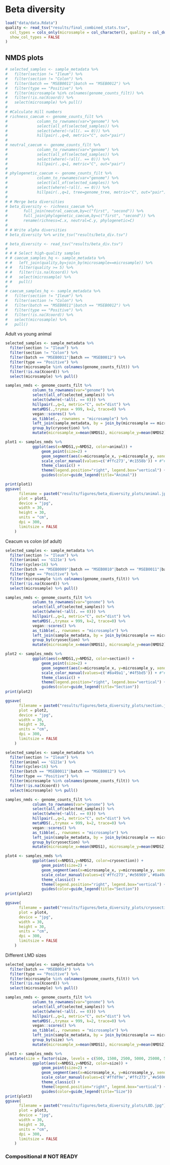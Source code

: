 # Beta diversity

```r
load("data/data.Rdata")
quality <- read_tsv("results/final_combined_stats.tsv",
  col_types = cols_only(microsample = col_character(), quality = col_double()),
  show_col_types = FALSE
)
```

## NMDS plots

```r
# selected_samples <- sample_metadata %>%
#   filter(section != "Ileum") %>%
#   filter(section != "Colon") %>%
#   filter(batch == "MSEB0011"|batch == "MSEB0012") %>%
#   filter(type == "Positive") %>%
#   filter(microsample %in% colnames(genome_counts_filt)) %>%
#   filter(!is.na(Xcoord)) %>% 
#   select(microsample) %>% pull()
# 
# #Calculate Hill numbers
# richness_caecum <- genome_counts_filt %>%
#             column_to_rownames(var="genome") %>%
#             select(all_of(selected_samples)) %>%
#             select(where(~!all(. == 0))) %>%
#             hillpair(.,q=0, metric="C", out="pair")
# 
# neutral_caecum <- genome_counts_filt %>%
#             column_to_rownames(var="genome") %>%
#             select(all_of(selected_samples)) %>%
#             select(where(~!all(. == 0))) %>%
#             hillpair(.,q=1, metric="C", out="pair")
# 
# phylogenetic_caecum <- genome_counts_filt %>%
#             column_to_rownames(var="genome") %>%
#             select(all_of(selected_samples)) %>%
#             select(where(~!all(. == 0))) %>%
#             hillpair(.,q=1, tree=genome_tree, metric="C", out="pair")
# 
# # Merge beta diversities
# beta_diversity <- richness_caecum %>%
#       full_join(neutral_caecum,by=c("first", "second")) %>%
#       full_join(phylogenetic_caecum,by=c("first", "second")) %>%
#       rename(richness=C.x, neutral=C.y, phylogenetic=C)
# 
# # Write alpha diversities
# beta_diversity %>% write_tsv("results/beta_div.tsv")
```

```r
# beta_diversity <- read_tsv("results/beta_div.tsv")
# 
# # # Select high-quality samples
# # caecum_samples_hq <- sample_metadata %>%
# #   left_join(quality,by=join_by(microsample==microsample)) %>%
# #   filter(quality >= 5) %>%
# #   filter(!is.na(Xcoord)) %>%
# #   select(microsample) %>%
# #   pull()
# 
# caecum_samples_hq <- sample_metadata %>%
#   filter(section != "Ileum") %>%
#   filter(section != "Colon") %>%
#   filter(batch == "MSEB0011"|batch == "MSEB0012") %>%
#   filter(type == "Positive") %>%
#   filter(!is.na(Xcoord)) %>% 
#   select(microsample) %>% 
#   pull()
```

Adult vs young animal
```r
selected_samples <- sample_metadata %>%
  filter(section != "Ileum") %>%
  filter(section != "Colon") %>%
  filter(batch == "MSEB0011"|batch == "MSEB0012") %>%
  filter(type == "Positive") %>%
  filter(microsample %in% colnames(genome_counts_filt)) %>%
  filter(!is.na(Xcoord)) %>% 
  select(microsample) %>% pull()

samples_nmds <- genome_counts_filt %>%
            column_to_rownames(var="genome") %>%
            select(all_of(selected_samples)) %>%
            select(where(~!all(. == 0))) %>%
            hillpair(.,q=1, metric="C", out="dist") %>%
            metaMDS(.,trymax = 999, k=2, trace=0) %>%
            vegan::scores() %>%
            as_tibble(., rownames = "microsample") %>%
            left_join(sample_metadata, by = join_by(microsample == microsample)) %>%
            group_by(cryosection) %>%
            mutate(microsample_x=mean(NMDS1), microsample_y=mean(NMDS2))

plot1 <- samples_nmds %>%
            ggplot(aes(x=NMDS1,y=NMDS2, color=animal)) +
                geom_point(size=2) +
                geom_segment(aes(x=microsample_x, y=microsample_y, xend=NMDS1, yend=NMDS2), alpha=0.2) +
                scale_color_manual(values=c('#ffc273','#c1558b')) + #"#a3d1cf","#d1a3cf",
                theme_classic() +
                theme(legend.position="right", legend.box="vertical") +
                guides(color=guide_legend(title="Animal"))

print(plot1)
ggsave(
      filename = paste0("results/figures/beta_diversity_plots/animal.jpg"),
      plot = plot1,
      device = "jpg",
      width = 30,
      height = 30,
      units = "cm",
      dpi = 300,
      limitsize = FALSE
    )
```
Ceacum vs colon (of adult)

```r
selected_samples <- sample_metadata %>%
  filter(section != "Ileum") %>%
  filter(animal == 'G121e') %>%
  filter(cycles<16) %>%
  filter(batch == "MSEB0009"|batch == "MSEB0010"|batch == "MSEB0011"|batch == "MSEB0012") %>%
  filter(type == "Positive") %>%
  filter(microsample %in% colnames(genome_counts_filt)) %>%
  filter(!is.na(Xcoord)) %>% 
  select(microsample) %>% pull()

samples_nmds <- genome_counts_filt %>%
            column_to_rownames(var="genome") %>%
            select(all_of(selected_samples)) %>%
            select(where(~!all(. == 0))) %>%
            hillpair(.,q=1, metric="C", out="dist") %>%
            metaMDS(.,trymax = 999, k=2, trace=0) %>%
            vegan::scores() %>%
            as_tibble(., rownames = "microsample") %>%
            left_join(sample_metadata, by = join_by(microsample == microsample)) %>%
            group_by(cryosection) %>%
            mutate(microsample_x=mean(NMDS1), microsample_y=mean(NMDS2))

plot2 <- samples_nmds %>%
            ggplot(aes(x=NMDS1,y=NMDS2, color=section)) +
                geom_point(size=2) +
                geom_segment(aes(x=microsample_x, y=microsample_y, xend=NMDS1, yend=NMDS2), alpha=0.2) +
                scale_color_manual(values=c('#8a49a1','#4f5bd5')) + #"#a3d1cf","#d1a3cf",
                theme_classic() +
                theme(legend.position="right", legend.box="vertical") +
                guides(color=guide_legend(title="Section"))
print(plot2)

ggsave(
      filename = paste0("results/figures/beta_diversity_plots/section.jpg"),
      plot = plot2,
      device = "jpg",
      width = 30,
      height = 30,
      units = "cm",
      dpi = 300,
      limitsize = FALSE
    )
```
```r
selected_samples <- sample_metadata %>%
  filter(section != "Ileum") %>%
  filter(animal == 'G121e') %>%
  filter(cycles<16) %>%
  filter(batch == "MSEB0011"|batch == "MSEB0012") %>%
  filter(type == "Positive") %>%
  filter(microsample %in% colnames(genome_counts_filt)) %>%
  filter(!is.na(Xcoord)) %>% 
  select(microsample) %>% pull()

samples_nmds <- genome_counts_filt %>%
            column_to_rownames(var="genome") %>%
            select(all_of(selected_samples)) %>%
            select(where(~!all(. == 0))) %>%
            hillpair(.,q=1, metric="C", out="dist") %>%
            metaMDS(.,trymax = 999, k=2, trace=0) %>%
            vegan::scores() %>%
            as_tibble(., rownames = "microsample") %>%
            left_join(sample_metadata, by = join_by(microsample == microsample)) %>%
            group_by(cryosection) %>%
            mutate(microsample_x=mean(NMDS1), microsample_y=mean(NMDS2))

plot4 <- samples_nmds %>%
            ggplot(aes(x=NMDS1,y=NMDS2, color=cryosection)) +
                geom_point(size=2) +
                geom_segment(aes(x=microsample_x, y=microsample_y, xend=NMDS1, yend=NMDS2), alpha=0.2) +
                scale_color_manual(values=c('#ffc273','#e56969','#8a49a1','#4f5bd5')) + #"#a3d1cf","#d1a3cf",
                theme_classic() +
                theme(legend.position="right", legend.box="vertical") +
                guides(color=guide_legend(title="Section"))
print(plot2)

ggsave(
      filename = paste0("results/figures/beta_diversity_plots/cryosection.jpg"),
      plot = plot4,
      device = "jpg",
      width = 30,
      height = 30,
      units = "cm",
      dpi = 300,
      limitsize = FALSE
    )
```

Different LMD sizes
```r
selected_samples <- sample_metadata %>%
  filter(batch == "MSEB0014") %>%
  filter(type == "Positive") %>%
  filter(microsample %in% colnames(genome_counts_filt)) %>%
  filter(!is.na(Xcoord)) %>% 
  select(microsample) %>% pull()

samples_nmds <- genome_counts_filt %>%
            column_to_rownames(var="genome") %>%
            select(all_of(selected_samples)) %>%
            select(where(~!all(. == 0))) %>%
            hillpair(.,q=1, metric="C", out="dist") %>%
            metaMDS(.,trymax = 999, k=2, trace=0) %>%
            vegan::scores() %>%
            as_tibble(., rownames = "microsample") %>%
            left_join(sample_metadata, by = join_by(microsample == microsample)) %>%
            group_by(size) %>%
            mutate(microsample_x=mean(NMDS1), microsample_y=mean(NMDS2))

plot3 <- samples_nmds %>%
  mutate(size = factor(size, levels = c(500, 1500, 2500, 5000, 25000, 50000)))%>%
            ggplot(aes(x=NMDS1,y=NMDS2, color=size)) +
                geom_point(size=2) +
                geom_segment(aes(x=microsample_x, y=microsample_y, xend=NMDS1, yend=NMDS2), alpha=0.2) +
                scale_color_manual(values=c('#ffdf9e','#ffc273','#e56969','#c1558b','#8a49a1','#4f5bd5')) + #"#a3d1cf","#d1a3cf",
                theme_classic() +
                theme(legend.position="right", legend.box="vertical") +
                guides(color=guide_legend(title="Size"))
print(plot3)
ggsave(
      filename = paste0("results/figures/beta_diversity_plots/LOD.jpg"),
      plot = plot3,
      device = "jpg",
      width = 30,
      height = 30,
      units = "cm",
      dpi = 300,
      limitsize = FALSE
    )
```


### Compositional # NOT READY

<!-- ```{r beta_diversities_caecum_plot, fig.height=8, fig.width=10, fig.fullwidth=TRUE, eval=FALSE}     -->
<!-- selected_samples <- sample_metadata %>% -->
<!--   filter(section != "Ileum") %>% -->
<!--   filter(section != "Colon") %>% -->
<!--   filter(batch == "MSEB0011"|batch == "MSEB0012") %>% -->
<!--   filter(type == "Positive") %>% -->
<!--   filter(microsample %in% colnames(genome_counts_filt)) %>% -->
<!--   filter(!is.na(Xcoord)) %>%  -->
<!--   select(microsample) %>%  -->
<!--   pull() -->

<!-- selected_samples_counts <- genome_counts %>% -->
<!--   column_to_rownames(var="genome") %>% -->
<!--   select(all_of(selected_samples)) %>% -->
<!--   filter(rowSums(. != 0) > 0) # filter out genomes that are zero for all samples -->

<!-- dim(selected_samples_counts) -->

<!-- # Count the number of zeros in each column -->
<!-- zero_count_per_column <- colSums(selected_samples_counts == 0) -->
<!-- print(zero_count_per_column) -->
<!-- ``` -->

<!-- ```{r beta_diversities_caecum_plot, fig.height=8, fig.width=10, fig.fullwidth=TRUE, eval=FALSE}  -->

<!-- # bayesian zero replacement  -->
<!-- # https://cran.r-project.org/web//packages/zCompositions/zCompositions.pdf -->
<!-- zeros_replaced <- cmultRepl(t(selected_samples_counts), # transpose original df -->
<!--                             label = 0, -->
<!--                             method = "GBM",  -->
<!--                             output = "p-counts", -->
<!--                             threshold = 0.5,  -->
<!--                             adjust = TRUE, t = NULL, s = NULL, -->
<!--                             z.warning = 0.8, z.delete = TRUE,  -->
<!--                             suppress.print = FALSE) -->

<!-- zeros_replaced -->
<!-- print(rowSums(zeros_replaced == 0)) -->


<!-- # https://cran.r-project.org/web//packages/compositions/compositions.pdf -->
<!-- clr_transformed <- clr(zeros_replaced)  -->
<!-- clr_transformed -->

<!-- # Count the number of zeros in each column -->
<!-- print(rowSums(zeros_replaced == 0)) -->


<!-- # make new df to store median and variance of clr values of each taxon across selected samples  -->
<!-- # Calculate medians for each column -->
<!-- medians <- apply(zeros_replaced, 2, median) -->

<!-- # Calculate variances for each column -->
<!-- variances <- apply(zeros_replaced, 2, var) -->

<!-- # Combine the medians and variances into a new dataframe -->
<!-- clr_variance_median <- data.frame(median = medians, variance = variances) -->

<!-- # Set the row names to the column names of the original dataframe -->
<!-- rownames(clr_variance_median) <- colnames(zeros_replaced) -->

<!-- # Display the result -->
<!-- print(clr_variance_median) -->
<!-- ``` -->

<!-- ```{r beta_diversities_caecum_plot, fig.height=8, fig.width=10, fig.fullwidth=TRUE, eval=FALSE}  -->
<!-- print(clr_variance_median[order(-clr_variance_median$median), ]) -->
<!-- print(clr_variance_median[order(-clr_variance_median$variance), ]) -->

<!-- ggplot(clr_variance_median, aes(x = variance, y = median, label = rownames(clr_variance_median))) + -->
<!--   geom_point(size = 3, color = "blue") +        # Plot the points (dots) -->
<!--   labs(title = "Scatterplot of Variance vs Median", -->
<!--        x = "Variance", -->
<!--        y = "Median") + -->
<!--   theme_minimal()                                -->
<!-- ``` -->

<!-- ```{r beta_diversities_caecum_plot, fig.height=8, fig.width=10, fig.fullwidth=TRUE, eval=FALSE}  -->
<!-- # Define thresholds -->
<!-- variance_threshold <- 0.5 -->
<!-- median_threshold <- 0.2 -->

<!-- # Filter taxa based on variance > 10 -->
<!-- taxa_variance_subset <- rownames(clr_variance_median[clr_variance_median$variance > variance_threshold, ]) -->

<!-- # Filter taxa based on median > 5 -->
<!-- taxa_median_subset <- rownames(clr_variance_median[clr_variance_median$median > median_threshold, ]) -->

<!-- # Filter taxa where variance > 10 AND median > 5 -->
<!-- taxa_variance_median_subset <- rownames(clr_variance_median[clr_variance_median$variance > variance_threshold & clr_variance_median$median > median_threshold, ]) -->

<!-- # Print the number of taxa that meet each condition -->
<!-- cat("Number of taxa with variance > threshold:", length(taxa_variance_subset), "\n") -->
<!-- cat("Number of taxa with median > threshold:", length(taxa_median_subset), "\n") -->
<!-- cat("Number of taxa with variance and median > thesholds:", length(taxa_variance_median_subset), "\n") -->

<!-- # Print the taxa names that meet both conditions -->
<!-- cat("Taxa with variance and median > thesholds:\n", taxa_variance_median_subset) -->

<!-- # Plot with threshold lines -->
<!-- ggplot(clr_variance_median, aes(x = variance, y = median, label = rownames(clr_variance_median))) + -->
<!--   geom_point(size = 3, color = "blue") +        # Plot the points (dots) -->
<!--   geom_vline(xintercept = 1, linetype = "dashed", color = "black") + -->
<!--   geom_vline(xintercept = variance_threshold, linetype = "dashed", color = "red") +  # Vertical line for variance threshold -->
<!--   geom_hline(yintercept = median_threshold, linetype = "dashed", color = "red") +    # Horizontal line for median threshold -->
<!--   labs(title = "Scatterplot of Variance vs Median", -->
<!--        x = "Variance - logscale", -->
<!--        y = "Median") + -->
<!--     scale_x_log10() +                                                                  # Apply logarithmic scale to the x-axis -->
<!--   theme_minimal() -->
<!-- ``` -->
<!-- ```{r beta_diversities_caecum_plot, fig.height=8, fig.width=10, fig.fullwidth=TRUE, eval=FALSE}   -->
<!-- zeros_replaced_filtered <- zeros_replaced %>% -->
<!--   select(all_of(taxa_variance_median_subset)) -->
<!-- zeros_replaced_filtered -->
<!-- ``` -->

<!-- ```{r beta_diversities_caecum_plot, fig.height=8, fig.width=10, fig.fullwidth=TRUE, eval=FALSE}  -->
<!-- pc <-princomp(acomp(zeros_replaced_filtered)) -->
<!-- summary(pc) -->

<!-- screeplot(pc, type = "barplot") # or type = 'lines' -->
<!-- biplot(pc) -->

<!-- biplot(pc, xlabs = rep("", nrow(pc$scores)), ylabs = rep("", nrow(pc$loadings))) -->
<!-- points(pc$scores[, 1], pc$scores[, 2], pch = 19, col = "blue")  # pch = 19 for solid dots -->
<!-- #points(pc$scores[, 1], pc$scores[, 2], pch = 19, col = "blue")  # pch = 19 for solid dots -->
<!-- ``` -->
<!-- ```{r beta_diversities_caecum_plot, fig.height=15, fig.width=15, fig.fullwidth=TRUE, eval=FALSE} -->
<!-- # Perform principal component analysis -->
<!-- pc <- princomp(acomp(zeros_replaced_filtered)) -->

<!-- # Extract the loadings from the PCA object -->
<!-- loadings <- pc$loadings -->

<!-- # Compute the magnitude of the loadings for the first two components (sum of squares) -->
<!-- loadings_magnitude <- rowSums(loadings[, 1:2]^2) -->

<!-- # Filter out loadings where both PC1 and PC2 values are zero (i.e., no contribution to the first two PCs) -->
<!-- non_zero_indices <- which(loadings[, 1] != 0 | loadings[, 2] != 0) -->

<!-- # Get the loadings that are non-zero in either PC1 or PC2 -->
<!-- non_zero_loadings <- loadings[non_zero_indices, ] -->

<!-- # Create a custom biplot: No sample labels, using non-zero loadings -->
<!-- biplot(pc, xlabs = rep("", nrow(pc$scores)), ylabs = rep("", nrow(non_zero_loadings))) -->

<!-- # Add dots for the samples (no labels for samples) -->
<!-- points(pc$scores[, 1], pc$scores[, 2], pch = 19, col = "blue")  # Dots for samples -->

<!-- # Add arrows for the non-zero loadings (no zero-length arrows) -->
<!-- arrows(0, 0, non_zero_loadings[, 1], non_zero_loadings[, 2], col = "red", length = 0.1) -->

<!-- # Find the indices of the top 10 largest loadings based on magnitude -->
<!-- top_10_indices <- order(loadings_magnitude, decreasing = TRUE)[1:5] -->

<!-- # Label only the top 10 loadings -->
<!-- text(loadings[top_10_indices, 1] * 1.1, loadings[top_10_indices, 2] * 1.1,  -->
<!--      labels = rownames(loadings)[top_10_indices], col = "black", cex = 1) -->
<!-- ``` -->
<!-- ```{r beta_diversities_caecum_plot, fig.height=15, fig.width=15, fig.fullwidth=TRUE, eval=FALSE} -->

<!-- loadings_taxa_names <- rownames(loadings)[top_10_indices] -->
<!-- loadings_taxa_names -->
<!-- genome_metadata$genome[loadings_taxa_names] -->
<!-- # taxonomy_loadings  <- genome_metadata %>% -->
<!-- #     column_to_rownames(var="genome") #%>% -->
<!-- #     select(all_of(loadings_taxa_names)) -->
<!-- #  -->
<!-- # taxonomy_loadings -->
<!-- ``` -->

